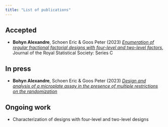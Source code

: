 ```yaml
---
title: "List of publications"
---
```


## Accepted

-   **Bohyn Alexandre**, Schoen Eric & Goos Peter (2023) [*Enumeration of regular fractional factorial designs with four-level and two-level factors*](https://arxiv.org/abs/2303.05811), Journal of the Royal Statistical Society: Series C

## In press

-   **Bohyn Alexandre**, Schoen Eric & Goos Peter (2023) [*Design and analysis of a microplate assay in the presence of multiple restrictions on the randomization*](https://arxiv.org/abs/2303.05817)

## Ongoing work

-   Characterization of designs with four-level and two-level designs

